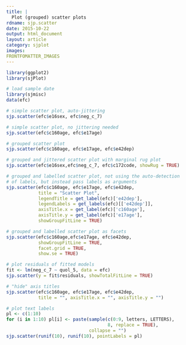 ```yaml
---
title: |
  Plot (grouped) scatter plots
rdname: sjp.scatter
date: 2015-10-22
output: html_document
layout: article
category: sjplot
images:
FRONTFOMATTER_IMAGES
---
```


```r
library(ggplot2)
library(sjPlot)
```

```r
# load sample date
library(sjmisc)
data(efc)

# simple scatter plot, auto-jittering
sjp.scatter(efc$e16sex, efc$neg_c_7)

# simple scatter plot, no jittering needed
sjp.scatter(efc$c160age, efc$e17age)

# grouped scatter plot
sjp.scatter(efc$c160age, efc$e17age, efc$e42dep)

# grouped and jittered scatter plot with marginal rug plot
sjp.scatter(efc$e16sex,efc$neg_c_7, efc$c172code, showRug = TRUE)

# grouped and labelled scatter plot, not using the auto-detection
# of labels, but instead pass labels as arguments
sjp.scatter(efc$c160age, efc$e17age, efc$e42dep,
            title = "Scatter Plot",
            legendTitle = get_label(efc)['e42dep'],
            legendLabels = get_labels(efc)[['e42dep']],
            axisTitle.x = get_label(efc)['c160age'],
            axisTitle.y = get_label(efc)['e17age'],
            showGroupFitLine = TRUE)

# grouped and labelled scatter plot as facets
sjp.scatter(efc$c160age,efc$e17age, efc$e42dep,
            showGroupFitLine = TRUE,
            facet.grid = TRUE,
            show.se = TRUE)

# plot residuals of fitted models
fit <- lm(neg_c_7 ~ quol_5, data = efc)
sjp.scatter(y = fit$residuals, showTotalFitLine = TRUE)

# "hide" axis titles
sjp.scatter(efc$c160age, efc$e17age, efc$e42dep,
            title = "", axisTitle.x = "", axisTitle.y = "")

# plot text labels
pl <- c(1:10)
for (i in 1:10) pl[i] <- paste(sample(c(0:9, letters, LETTERS),
                                      8, replace = TRUE),
                               collapse = "")
sjp.scatter(runif(10), runif(10), pointLabels = pl)



```